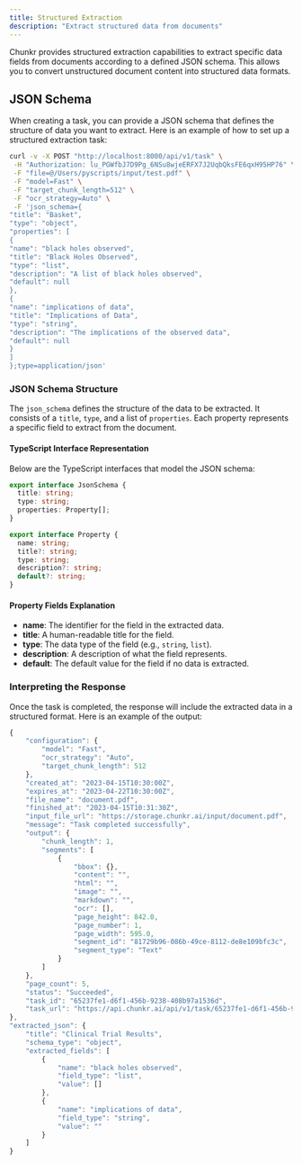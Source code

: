 ```yaml
---
title: Structured Extraction
description: "Extract structured data from documents"
---
```


Chunkr provides structured extraction capabilities to extract specific data fields from documents according to a defined JSON schema. This allows you to convert unstructured document content into structured data formats.

## JSON Schema

When creating a task, you can provide a JSON schema that defines the structure of data you want to extract. Here is an example of how to set up a structured extraction task:

```bash
curl -v -X POST "http://localhost:8000/api/v1/task" \
 -H "Authorization: lu_PGWfbJ7D9Pg_6NSu8wjeERFX7J2UqbQksFE6qxH95HP76" \
 -F "file=@/Users/pyscripts/input/test.pdf" \
 -F "model=Fast" \
 -F "target_chunk_length=512" \
 -F "ocr_strategy=Auto" \
 -F 'json_schema={
"title": "Basket",
"type": "object",
"properties": [
{
"name": "black holes observed",
"title": "Black Holes Observed",
"type": "list",
"description": "A list of black holes observed",
"default": null
},
{
"name": "implications of data",
"title": "Implications of Data",
"type": "string",
"description": "The implications of the observed data",
"default": null
}
]
};type=application/json'
```

### JSON Schema Structure

The `json_schema` defines the structure of the data to be extracted. It consists of a `title`, `type`, and a list of `properties`. Each property represents a specific field to extract from the document.

#### TypeScript Interface Representation

Below are the TypeScript interfaces that model the JSON schema:

```typescript
export interface JsonSchema {
  title: string;
  type: string;
  properties: Property[];
}

export interface Property {
  name: string;
  title?: string;
  type: string;
  description?: string;
  default?: string;
}
```

#### Property Fields Explanation

- **name**: The identifier for the field in the extracted data.
- **title**: A human-readable title for the field.
- **type**: The data type of the field (e.g., `string`, `list`).
- **description**: A description of what the field represents.
- **default**: The default value for the field if no data is extracted.

### Interpreting the Response

Once the task is completed, the response will include the extracted data in a structured format. Here is an example of the output:

```typescript
{
    "configuration": {
        "model": "Fast",
        "ocr_strategy": "Auto",
        "target_chunk_length": 512
    },
    "created_at": "2023-04-15T10:30:00Z",
    "expires_at": "2023-04-22T10:30:00Z",
    "file_name": "document.pdf",
    "finished_at": "2023-04-15T10:31:30Z",
    "input_file_url": "https://storage.chunkr.ai/input/document.pdf",
    "message": "Task completed successfully",
    "output": {
        "chunk_length": 1,
        "segments": [
            {
                "bbox": {},
                "content": "",
                "html": "",
                "image": "",
                "markdown": "",
                "ocr": [],
                "page_height": 842.0,
                "page_number": 1,
                "page_width": 595.0,
                "segment_id": "81729b96-086b-49ce-8112-de8e109bfc3c",
                "segment_type": "Text"
            }
        ]
    },
    "page_count": 5,
    "status": "Succeeded",
    "task_id": "65237fe1-d6f1-456b-9238-408b97a1536d",
    "task_url": "https://api.chunkr.ai/api/v1/task/65237fe1-d6f1-456b-9238-408b97a1536d"
},
"extracted_json": {
    "title": "Clinical Trial Results",
    "schema_type": "object",
    "extracted_fields": [
        {
            "name": "black holes observed",
            "field_type": "list",
            "value": []
        },
        {
            "name": "implications of data",
            "field_type": "string",
            "value": ""
        }
    ]
}
```
